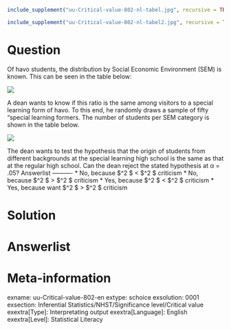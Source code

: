 ```r
include_supplement("uu-Critical-value-802-nl-tabel.jpg", recursive = TRUE)
```

```r
include_supplement("uu-Critical-value-802-nl-tabel2.jpg", recursive = TRUE)
```

Question
========
  
Of havo students, the distribution by Social Economic Environment (SEM) is known. This can be seen in the table below:

![](uu-Critical-value-802-nl-tabel.jpg)

A dean wants to know if this ratio is the same among visitors to a special learning form of havo. To this end, he randomly draws a sample of fifty "special learning formers. The number of students per SEM category is shown in the table below. 

![](uu-Critical-value-802-nl-tabel2.jpg)

The dean wants to test the hypothesis that the origin of students from different backgrounds at the special learning high school is the same as that at the regular high school. Can the dean reject the stated hypothesis at α = .05? 
Answerlist
----------
* No, because $\chi^2 $ < $\chi^2 $ criticism
* No, because $\chi^2 $ > $\chi^2 $ criticism
* Yes, because $\chi^2 $ < $\chi^2 $ criticism
* Yes, because want $\chi^2 $ > $\chi^2 $ criticism

Solution
========

Answerlist
========

Meta-information
================
exname: uu-Critical-value-802-en
extype: schoice
exsolution: 0001
exsection: Inferential Statistics/NHST/Significance level/Critical value
exextra[Type]: Interpretating output
exextra[Language]: English
exextra[Level]: Statistical Literacy
